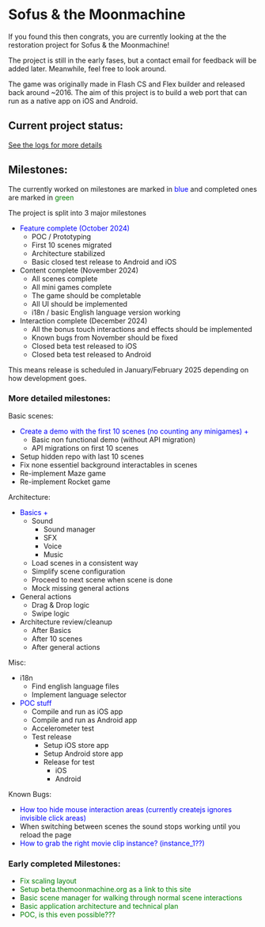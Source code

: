 
<Meta title="Readme"  />

# Sofus & the Moonmachine

If you found this then congrats, you are currently looking at the the restoration project for Sofus & the Moonmachine!

The project is still in the early fases, but a contact email for feedback will be added later.
Meanwhile, feel free to look around.

The game was originally made in Flash CS and Flex builder and released back around ~2016.
The aim of this project is to build a web port that can run as a native app on iOS and Android.

## Current project status:

[See the logs for more details](/docs/logs--docs)

## Milestones:
The currently worked on milestones are marked in <span style="color:blue">blue</span> and completed ones are marked in <span style="color:green">green</span>

The project is split into 3 major milestones
 - <span style="color:blue">Feature complete (October 2024)</span>
	- POC / Prototyping
	- First 10 scenes migrated
	- Architecture stabilized
	- Basic closed test release to Android and iOS
 - Content complete (November 2024)
	- All scenes complete
	- All mini games complete
	- The game should be completable
	- All UI should be implemented
	- i18n / basic English language version working
 - Interaction complete (December 2024)
	- All the bonus touch interactions and effects should be implemented
	- Known bugs from November should be fixed
	- Closed beta test released to iOS
	- Closed beta test released to Android

This means release is scheduled in January/February 2025 depending on how development goes.

### More detailed milestones:
Basic scenes:
 - <span style="color:blue">Create a demo with the first 10 scenes (no counting any minigames) +</span>
	- Basic non functional demo (without API migration)
	- API migrations on first 10 scenes
 - Setup hidden repo with last 10 scenes
 - Fix none essentiel background interactables in scenes
 - Re-implement Maze game
 - Re-implement Rocket game

Architecture:
 - <span style="color:blue">Basics +</span>
	- Sound
		- Sound manager
		- SFX
		- Voice
		- Music
	- Load scenes in a consistent way
	- Simplify scene configuration
	- Proceed to next scene when scene is done
	- Mock missing general actions
 - General actions
	- Drag & Drop logic
	- Swipe logic
 - Architecture review/cleanup
	- After Basics
	- After 10 scenes
	- After general actions

Misc:
 - i18n
	- Find english language files
	- Implement language selector
 - <span style="color:blue">POC stuff</span>
	- Compile and run as iOS app
	- Compile and run as Android app
	- Accelerometer test
	- Test release
		- Setup iOS store app
		- Setup Android store app
		- Release for test
			- iOS
			- Android

Known Bugs:
 - <span style="color:blue">How too hide mouse interaction areas (currently createjs ignores invisible click areas)</span>
 - When switching between scenes the sound stops working until you reload the page
 - <span style="color:blue">How to grab the right movie clip instance? (instance_1??)</span>

### Early completed Milestones:

 - <span style="color:green">Fix scaling layout</span>
 - <span style="color:green">Setup beta.themoonmachine.org as a link to this site</span>
 - <span style="color:green">Basic scene manager for walking through normal scene interactions</span>
 - <span style="color:green">Basic application architecture and technical plan</span>
 - <span style="color:green">POC, is this even possible???</span>
